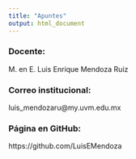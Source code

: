 ```yaml
---
title: "Apuntes"
output: html_document
---
```

### Docente:
M. en E. Luis Enrique Mendoza Ruiz

### Correo institucional:
luis_mendozaru@my.uvm.edu.mx

### Página en GitHub:
https://github.com/LuisEMendoza
